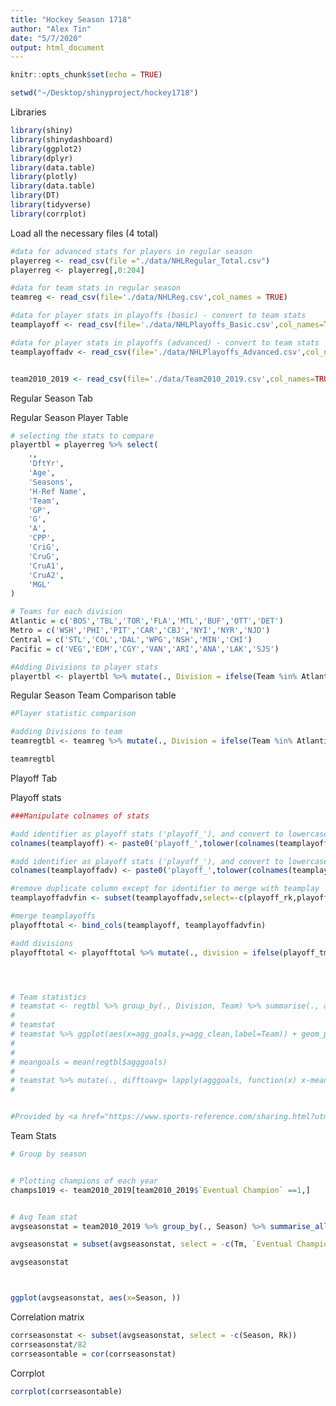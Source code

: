 ```yaml
---
title: "Hockey Season 1718"
author: "Alex Tin"
date: "5/7/2020"
output: html_document
---
```


```r
knitr::opts_chunk$set(echo = TRUE)
```

```r
setwd("~/Desktop/shinyproject/hockey1718")
```

Libraries
```r
library(shiny)
library(shinydashboard)
library(ggplot2)
library(dplyr)
library(data.table)
library(plotly)
library(data.table)
library(DT)
library(tidyverse)
library(corrplot)

```

Load all the necessary files (4 total)
```r


#data for advanced stats for players in regular season
playerreg <- read_csv(file ="./data/NHLRegular_Total.csv")
playerreg <- playerreg[,0:204]

#data for team stats in regular season
teamreg <- read_csv(file='./data/NHLReg.csv',col_names = TRUE)

#data for player stats in playoffs (basic) - convert to team stats
teamplayoff <- read_csv(file='./data/NHLPlayoffs_Basic.csv',col_names=TRUE)

#data for player stats in playoffs (advanced) - convert to team stats
teamplayoffadv <- read_csv(file='./data/NHLPlayoffs_Advanced.csv',col_names=TRUE)


team2010_2019 <- read_csv(file='./data/Team2010_2019.csv',col_names=TRUE)

```


Regular Season Tab

Regular Season Player Table 
```r

# selecting the stats to compare
playertbl = playerreg %>% select(
    .,
    'DftYr',
    'Age',
    'Seasons',
    'H-Ref Name',
    'Team',
    'GP',
    'G',
    'A',
    'CPP',
    'CriG',
    'CruG',
    'CruA1',
    'CruA2',
    'MGL'
)

# Teams for each division
Atlantic = c('BOS','TBL','TOR','FLA','MTL','BUF','OTT','DET')
Metro = c('WSH','PHI','PIT','CAR','CBJ','NYI','NYR','NJD')
Central = c('STL','COL','DAL','WPG','NSH','MIN','CHI')
Pacific = c('VEG','EDM','CGY','VAN','ARI','ANA','LAK','SJS')

#Adding Divisions to player stats
playertbl <- playertbl %>% mutate(., Division = ifelse(Team %in% Atlantic,'Atlantic', ifelse(Team %in% Metro, 'Metropolitan', ifelse(Team %in% Central, 'Central','Pacific'))))

```


Regular Season Team Comparison table
```r
#Player statistic comparison

#adding Divisions to team 
teamregtbl <- teamreg %>% mutate(., Division = ifelse(Team %in% Atlantic,'Atlantic', ifelse(Team %in% Metro, 'Metropolitan', ifelse(Team %in% Central, 'Central','Pacific'))))

teamregtbl


```


Playoff Tab

Playoff stats
```r
###Manipulate colnames of stats

#add identifier as playoff stats ('playoff_'), and convert to lowercase
colnames(teamplayoff) <- paste0('playoff_',tolower(colnames(teamplayoff)))

#add identifier as playoff stats ('playoff_'), and convert to lowercase
colnames(teamplayoffadv) <- paste0('playoff_',tolower(colnames(teamplayoffadv)))

#remove duplicate column except for identifier to merge with teamplay
teamplayoffadvfin <- subset(teamplayoffadv,select=-c(playoff_rk,playoff_x3, playoff_player,playoff_age,playoff_tm,playoff_pos,playoff_gp))

#merge teamplayoffs
playofftotal <- bind_cols(teamplayoff, teamplayoffadvfin)

#add divisions
playofftotal <- playofftotal %>% mutate(., division = ifelse(playoff_tm %in% Atlantic,'Atlantic', ifelse(playoff_tm %in% Metro, 'Metropolitan', ifelse(playoff_tm %in% Central, 'Central','Pacific'))))




# Team statistics
# teamstat <- regtbl %>% group_by(., Division, Team) %>% summarise(., agg_goals = sum(G), agg_clean = sum(CPP))
# 
# teamstat
# teamstat %>% ggplot(aes(x=agg_goals,y=agg_clean,label=Team)) + geom_point(aes(color=Division))
# 
# 
# meangoals = mean(regtbl$agggoals)
# 
# teamstat %>% mutate(., difftoavg= lapply(agggoals, function(x) x-meangoals))
# 


#Provided by <a href="https://www.sports-reference.com/sharing.html?utm_source=direct&utm_medium=Share&utm_campaign=ShareTool">Hockey-Reference.com</a>: <a href="https://www.hockey-reference.com/leagues/NHL_2018.html?sr&utm_source=direct&utm_medium=Share&utm_campaign=ShareTool#stats_adv">View Original Table</a><br>Generated 5/8/2020.
```


Team Stats

```r

# Group by season


# Plotting champions of each year
champs1019 <- team2010_2019[team2010_2019$`Eventual Champion` ==1,]


# Avg Team stat
avgseasonstat = team2010_2019 %>% group_by(., Season) %>% summarise_all(., mean)

avgseasonstat = subset(avgseasonstat, select = -c(Tm, `Eventual Champion`))

avgseasonstat



ggplot(avgseasonstat, aes(x=Season, ))

```


Correlation matrix

```r

corrseasonstat <- subset(avgseasonstat, select = -c(Season, Rk))
corrseasonstat/82
corrseasontable = cor(corrseasonstat)

```


Corrplot

```r

corrplot(corrseasontable)


```








